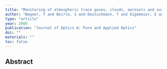 ```yaml
---
title: "Monitoring of atmospheric trace gases, clouds, aerosols and surface properties from UV/vis/NIR satellite instruments"
author: "Wagner, T and Beirle, S and Deutschmann, T and Eigemeier, E and Frankenberg, C and Grzegorski, M and Liu, C and Marbach, T and Platt, U and De Vries, M Penning"
type: "article"
year: 2008
publication: "Journal of Optics A: Pure and Applied Optics"
doi: ""
materials: ""
toc: false
---
```


## Abstract

